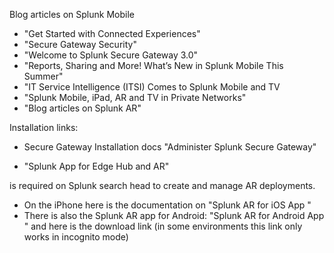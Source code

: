 
Blog articles on Splunk Mobile
* <Link to="https://www.splunk.com/en_us/blog/platform/get-started-with-connected-experiences.html" openInNewContext> "Get Started with Connected Experiences"</Link>
* <Link to="https://docs.splunk.com/Documentation/SecureGateway/3.4.251/Admin/Security" openInNewContext>"Secure Gateway Security"</Link>
* <Link to="https://www.splunk.com/en_us/blog/platform/welcome-to-splunk-secure-gateway-3-0.html" openInNewContext> "Welcome to Splunk Secure Gateway 3.0"</Link>
* <Link to="https://www.splunk.com/en_us/blog/platform/reports-sharing-and-more-what-s-new-in-splunk-mobile-this-summer.html" openInNewContext> "Reports, Sharing and More! What’s New in Splunk Mobile This Summer"</Link>
* <Link to="https://www.splunk.com/en_us/blog/it/it-service-intelligence-itsi-comes-to-splunk-mobile-and-tv.html" openInNewContext> "IT Service Intelligence (ITSI) Comes to Splunk Mobile and TV</Link>
* <Link to="https://www.splunk.com/en_us/blog/platform/splunk-mobile-ar-and-tv-in-private-networks.html" openInNewContext> "Splunk Mobile, iPad, AR and TV in Private Networks"</Link>
* <Link to="https://www.splunk.com/en_us/blog/tag/splunk-ar.html" openInNewContext> "Blog articles on Splunk AR"</Link>


Installation links: 

* Secure Gateway Installation docs <Link to="https://docs.splunk.com/Documentation/SecureGateway/3.4.251/Admin/Requirements" openInNewContext> "Administer Splunk Secure Gateway"</Link> 

* <Link to="https://splunkbase.splunk.com/app/5180" openInNewContext> "Splunk App for Edge Hub and AR"</Link> 
is required on Splunk search head to create and manage AR deployments.

* On the iPhone here is the documentation on  <Link to="https://docs.splunk.com/Documentation/AR/5.0.3/UseSplunkARinTheField/Installation" openInNewContext>"Splunk AR for iOS App "</Link> 
* There is also the Splunk AR app for Android: <Link to="https://docs.splunk.com/Documentation/ARAndroid/latest" openInNewContext>"Splunk AR for Android App "</Link>  and here is the download link (in some environments this link only works in incognito mode)






